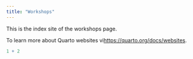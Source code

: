 ```yaml
---
title: "Workshops"
---
```


This is the index site of the workshops page.

To learn more about Quarto websites vi<https://quarto.org/docs/websites>.

```r
1 + 2
```
